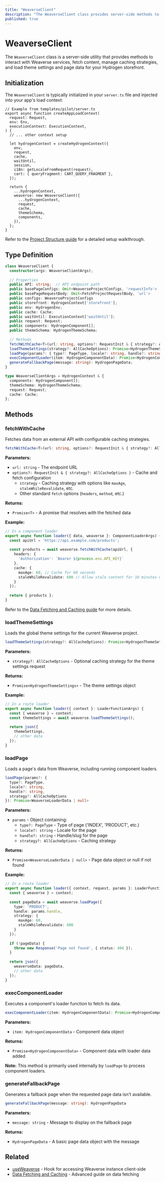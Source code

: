 ```yaml
---
title: "WeaverseClient"
description: "The WeaverseClient class provides server-side methods to interact with Weaverse content and services in a Hydrogen storefront."
published: true
---
```


# WeaverseClient

The `WeaverseClient` class is a server-side utility that provides methods to interact with Weaverse services, fetch content, manage caching strategies, and load theme settings and page data for your Hydrogen storefront.

## Initialization

The `WeaverseClient` is typically initialized in your `server.ts` file and injected into your app's load context:

```tsx
// Example from templates/pilot/server.ts
export async function createAppLoadContext(
  request: Request,
  env: Env,
  executionContext: ExecutionContext,
) {
  // ... other context setup

  let hydrogenContext = createHydrogenContext({
    env,
    request,
    cache,
    waitUntil,
    session,
    i18n: getLocaleFromRequest(request),
    cart: { queryFragment: CART_QUERY_FRAGMENT },
  });

  return {
    ...hydrogenContext,
    weaverse: new WeaverseClient({
      ...hydrogenContext,
      request,
      cache,
      themeSchema,
      components,
    }),
  };
}
```

Refer to the [Project Structure guide](/docs/core-concepts/project-structure#base-files-explained) for a detailed setup walkthrough.

## Type Definition

```typescript
class WeaverseClient {
  constructor(args: WeaverseClientArgs);
  
  // Properties
  public API: string;  // API endpoint path
  public basePageConfigs: Omit<WeaverseProjectConfigs, 'requestInfo'>
  public basePageRequestBody: Omit<FetchProjectRequestBody, 'url'>
  public configs: WeaverseProjectConfigs
  public storefront: HydrogenContext['storefront'];
  public env: HydrogenEnv;
  public cache: Cache;
  public waitUntil: ExecutionContext['waitUntil'];
  public request: Request;
  public components: HydrogenComponent[];
  public themeSchema: HydrogenThemeSchema;
  
  // Methods
  fetchWithCache<T>(url: string, options?: RequestInit & { strategy?: AllCacheOptions }): Promise<T>;
  loadThemeSettings(strategy?: AllCacheOptions): Promise<HydrogenThemeSettings>;
  loadPage(params?: { type?: PageType, locale?: string, handle?: string, strategy?: AllCacheOptions }): Promise<WeaverseLoaderData | null>;
  execComponentLoader(item: HydrogenComponentData): Promise<HydrogenComponentData>;
  generateFallbackPage(message: string): HydrogenPageData;
}

type WeaverseClientArgs = HydrogenContext & {
  components: HydrogenComponent[];
  themeSchema: HydrogenThemeSchema;
  request: Request;
  cache: Cache;
};
```

## Methods

### fetchWithCache

Fetches data from an external API with configurable caching strategies.

```typescript
fetchWithCache<T>(url: string, options?: RequestInit & { strategy?: AllCacheOptions }): Promise<T>
```

**Parameters:**
- `url: string` - The endpoint URL
- `options?: RequestInit & { strategy?: AllCacheOptions }` - Cache and fetch configuration
  - `strategy` - Caching strategy with options like `maxAge`, `staleWhileRevalidate`, etc.
  - Other standard `fetch` options (`headers`, `method`, etc.)

**Returns:**
- `Promise<T>` - A promise that resolves with the fetched data

**Example:**

```typescript
// In a component loader
export async function loader({ data, weaverse }: ComponentLoaderArgs) {
  const apiUrl = 'https://api.example.com/products';
  
  const products = await weaverse.fetchWithCache(apiUrl, {
    headers: {
      'Authorization': `Bearer ${process.env.API_KEY}`
    },
    cache: {
      maxAge: 60, // Cache for 60 seconds
      staleWhileRevalidate: 600 // Allow stale content for 10 minutes while revalidating
    }
  });
  
  return { products };
}
```

Refer to the [Data Fetching and Caching guide](/docs/development-guide/data-fetching#fetching-data-from-external-apis) for more details.

### loadThemeSettings

Loads the global theme settings for the current Weaverse project.

```typescript
loadThemeSettings(strategy?: AllCacheOptions): Promise<HydrogenThemeSettings>
```

**Parameters:**
- `strategy?: AllCacheOptions` - Optional caching strategy for the theme settings request

**Returns:**
- `Promise<HydrogenThemeSettings>` - The theme settings object

**Example:**

```typescript
// In a route loader
export async function loader({ context }: LoaderFunctionArgs) {
  const { weaverse } = context;
  const themeSettings = await weaverse.loadThemeSettings();
  
  return json({
    themeSettings,
    // other data
  });
}
```

### loadPage

Loads a page's data from Weaverse, including running component loaders.

```typescript
loadPage(params?: {
  type?: PageType,
  locale?: string,
  handle?: string,
  strategy?: AllCacheOptions
}): Promise<WeaverseLoaderData | null>
```

**Parameters:**
- `params` - Object containing:
  - `type?: PageType` - Type of page ('INDEX', 'PRODUCT', etc.)
  - `locale?: string` - Locale for the page
  - `handle?: string` - Handle/slug for the page
  - `strategy?: AllCacheOptions` - Caching strategy

**Returns:**
- `Promise<WeaverseLoaderData | null>` - Page data object or null if not found

**Example:**

```typescript
// In a route loader
export async function loader({ context, request, params }: LoaderFunctionArgs) {
  const { weaverse } = context;
  
  const pageData = await weaverse.loadPage({
    type: 'PRODUCT',
    handle: params.handle,
    strategy: {
      maxAge: 60,
      staleWhileRevalidate: 600
    }
  });
  
  if (!pageData) {
    throw new Response('Page not found', { status: 404 });
  }
  
  return json({
    weaverseData: pageData,
    // other data
  });
}
```

### execComponentLoader

Executes a component's loader function to fetch its data.

```typescript
execComponentLoader(item: HydrogenComponentData): Promise<HydrogenComponentData>
```

**Parameters:**
- `item: HydrogenComponentData` - Component data object

**Returns:**
- `Promise<HydrogenComponentData>` - Component data with loader data added

**Note:** This method is primarily used internally by `loadPage` to process component loaders.

### generateFallbackPage

Generates a fallback page when the requested page data isn't available.

```typescript
generateFallbackPage(message: string): HydrogenPageData
```

**Parameters:**
- `message: string` - Message to display on the fallback page

**Returns:**
- `HydrogenPageData` - A basic page data object with the message

## Related

- [useWeaverse](/docs/api/use-weaverse) - Hook for accessing Weaverse instance client-side
- [Data Fetching and Caching](/docs/development-guide/data-fetching) - Advanced guide on data fetching
